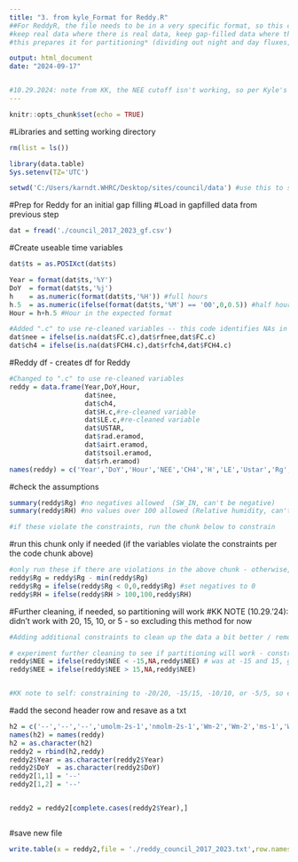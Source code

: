 ```yaml
---
title: "3. from kyle_Format for Reddy.R" 
##For ReddyR, the file needs to be in a very specific format, so this code is taking our gap-filled file & preparing it for eddyproc processing - very little here should ever be changed among different sites / datasets
#keep real data where there is real data, keep gap-filled data where there's gap-filled data
#this prepares it for partitioning* (dividing out night and day fluxes, etc) 

output: html_document
date: "2024-09-17"


#10.29.2024: note from KK, the NEE cutoff isn't working, so per Kyle's recc, excluding this step for now and running with data as is 
---
```


```r
knitr::opts_chunk$set(echo = TRUE)
```

#Libraries and setting working directory 
```r
rm(list = ls())

library(data.table)
Sys.setenv(TZ='UTC')

setwd('C:/Users/karndt.WHRC/Desktop/sites/council/data') #use this to set your directory
```

#Prep for Reddy for an initial gap filling
#Load in gapfilled data from previous step 
```r
dat = fread('./council_2017_2023_gf.csv')
```

#Create useable time variables 
```r
dat$ts = as.POSIXct(dat$ts)

Year = format(dat$ts,'%Y')
DoY  = format(dat$ts,'%j')
h    = as.numeric(format(dat$ts,'%H')) #full hours
h.5  = as.numeric(ifelse(format(dat$ts,'%M') == '00',0,0.5)) #half hour decimals
Hour = h+h.5 #Hour in the expected format

#Added ".c" to use re-cleaned variables -- this code identifies NAs in Council data and inserts the gapfilling 
dat$nee = ifelse(is.na(dat$FC.c),dat$rfnee,dat$FC.c)
dat$ch4 = ifelse(is.na(dat$FCH4.c),dat$rfch4,dat$FCH4.c)
```



#Reddy df - creates df for Reddy
```r
#Changed to ".c" to use re-cleaned variables 
reddy = data.frame(Year,DoY,Hour,
                   dat$nee,
                   dat$ch4,
                   dat$H.c,#re-cleaned variable 
                   dat$LE.c,#re-cleaned variable 
                   dat$USTAR,
                   dat$rad.eramod,
                   dat$airt.eramod,
                   dat$tsoil.eramod,
                   dat$rh.eramod)
names(reddy) = c('Year','DoY','Hour','NEE','CH4','H','LE','Ustar','Rg','Tair','Tsoil','RH')
```


#check the assumptions
```r
summary(reddy$Rg) #no negatives allowed  (SW_IN, can't be negative)
summary(reddy$RH) #no values over 100 allowed (Relative humidity, can't be over 100%)

#if these violate the constraints, run the chunk below to constrain
```

#run this chunk only if needed (if the variables violate the constraints per the code chunk above)
```r
#only run these if there are violations in the above chunk - otherwise, skip 
reddy$Rg = reddy$Rg - min(reddy$Rg)
reddy$Rg = ifelse(reddy$Rg < 0,0,reddy$Rg) #set negatives to 0
reddy$RH = ifelse(reddy$RH > 100,100,reddy$RH)
```


#Further cleaning, if needed, so partitioning will work 
#KK NOTE (10.29.'24): didn't work with 20, 15, 10, or 5 - so excluding this method for now 
```r
#Adding additional constraints to clean up the data a bit better / remove obvious outliers from previously plotted NEE in past and/or future steps. You may have to come back to this code if in following steps you notice model is over/underestimating or has many outliers. You may need to plot your NEE to find better guiderails for constraining data and come back to this step.  

# experiment further cleaning to see if partitioning will work - constrain here and running partitioning code in step #4 to see if it works 
reddy$NEE = ifelse(reddy$NEE < -15,NA,reddy$NEE) # was at -15 and 15, good place to start; but may require more tinkering 
reddy$NEE = ifelse(reddy$NEE > 15,NA,reddy$NEE) 


#KK note to self: constraining to -20/20, -15/15, -10/10, or -5/5, so excluding this step for now. Data will partition via a different method through this step. 
```


#add the second header row and resave as a txt
```r
h2 = c('--','--','--','umolm-2s-1','nmolm-2s-1','Wm-2','Wm-2','ms-1','Wm-2','DegC','DegC','%')
names(h2) = names(reddy)
h2 = as.character(h2)
reddy2 = rbind(h2,reddy)
reddy2$Year = as.character(reddy2$Year)
reddy2$DoY  = as.character(reddy2$DoY)
reddy2[1,1] = '--'
reddy2[1,2] = '--'


reddy2 = reddy2[complete.cases(reddy2$Year),]



```

#save new file
```r
write.table(x = reddy2,file = './reddy_council_2017_2023.txt',row.names = F,sep = '\t',quote = F,na = '-9999') 
```





